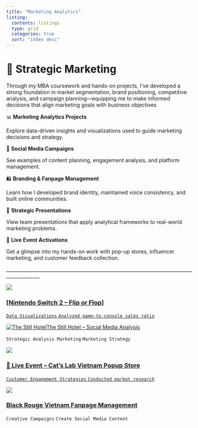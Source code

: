 ```yaml
---
title: "Marketing Analytics"
listing:
  contents: listings   
  type: grid           
  categories: true    
  sort: "index desc"
---
```


# 💼 Strategic Marketing

Through my MBA coursework and hands-on projects, I’ve developed a strong foundation in market segmentation, brand positioning, competitive analysis, and campaign planning—equipping me to make informed decisions that align marketing goals with business objectives

📊 **Marketing Analytics Projects**\

Explore data-driven insights and visualizations used to guide marketing decisions and strategy.

📱 **Social Media Campaigns**\

See examples of content planning, engagement analysis, and platform management.

🛍️ **Branding & Fanpage Management**\

Learn how I developed brand identity, maintained voice consistency, and built online communities.

🎯 **Strategic Presentations**\

View team presentations that apply analytical frameworks to real-world marketing problems.

🐾 **Live Event Activations**\

Get a glimpse into my hands-on work with pop-up stores, influencer marketing, and customer feedback collection.

\_\_\_\_\_\_\_\_\_\_\_\_\_\_\_\_\_\_\_\_\_\_\_\_\_\_\_\_\_\_\_\_\_\_\_\_\_\_\_\_\_\_\_\_\_\_\_\_\_\_\_\_\_\_\_\_\_\_\_\_\_\_\_\_\_\_\_\_\_\_\_\_\_\_\_\_\_\_\_\_\_\_\_\_\_\_\_\_\_\_\_\_

::: card
![](images/Screenshot 2025-05-14 at 16.52.16.png)

### [\[Nintendo Switch 2 – Flip or Flop\]](project-nintendo.html)

<a href="project-nintendo.html">

`Data Visualizations` `Analyzed game-to-console sales ratio`
:::

::: card
![The Still Hotel](images/ha-giang-hotel-and-resort-papiu.webp)[The Still Hotel – Social Media Analysis](https://www.canva.com/design/DAGneFDO_Ro/8d_MNHkueT9wt6BIWKvxQg/watch?utm_content=DAGneFDO_Ro&utm_campaign=designshare&utm_medium=link2&utm_source=uniquelinks&utlId=h9c17cf04c8)

`Strategic Analysis Marketing` `Marketing Strategy`
:::

::: card
![](images/494756278_122164257764547351_4415587302157739446_n.jpg)

### [🐾 Live Event – Cat’s Lab Vietnam Popup Store](project-popup.html)

<a href="project-popup.html">

`Customer Engagement Strategies` `Conducted market research`
:::

::: card
![](images/494754063_1142730074558886_2599579421646301839_n.jpg)

### [Black Rouge Vietnam Fanpage Management](https://www.facebook.com/BlackRougeVietnam)

`Creative Campaigns` `Create Social Media Content`
:::

